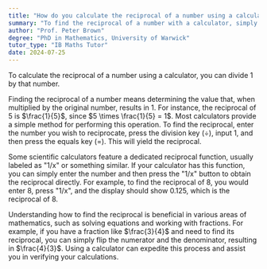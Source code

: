 ```yaml
---
title: "How do you calculate the reciprocal of a number using a calculator?"
summary: "To find the reciprocal of a number with a calculator, simply divide 1 by that number."
author: "Prof. Peter Brown"
degree: "PhD in Mathematics, University of Warwick"
tutor_type: "IB Maths Tutor"
date: 2024-07-25
---
```


To calculate the reciprocal of a number using a calculator, you can divide $1$ by that number.

Finding the reciprocal of a number means determining the value that, when multiplied by the original number, results in $1$. For instance, the reciprocal of $5$ is $\frac{1}{5}$, since $5 \times \frac{1}{5} = 1$. Most calculators provide a simple method for performing this operation. To find the reciprocal, enter the number you wish to reciprocate, press the division key (÷), input $1$, and then press the equals key (=). This will yield the reciprocal.

Some scientific calculators feature a dedicated reciprocal function, usually labeled as "1/x" or something similar. If your calculator has this function, you can simply enter the number and then press the "1/x" button to obtain the reciprocal directly. For example, to find the reciprocal of $8$, you would enter $8$, press "1/x", and the display should show $0.125$, which is the reciprocal of $8$.

Understanding how to find the reciprocal is beneficial in various areas of mathematics, such as solving equations and working with fractions. For example, if you have a fraction like $\frac{3}{4}$ and need to find its reciprocal, you can simply flip the numerator and the denominator, resulting in $\frac{4}{3}$. Using a calculator can expedite this process and assist you in verifying your calculations.
    